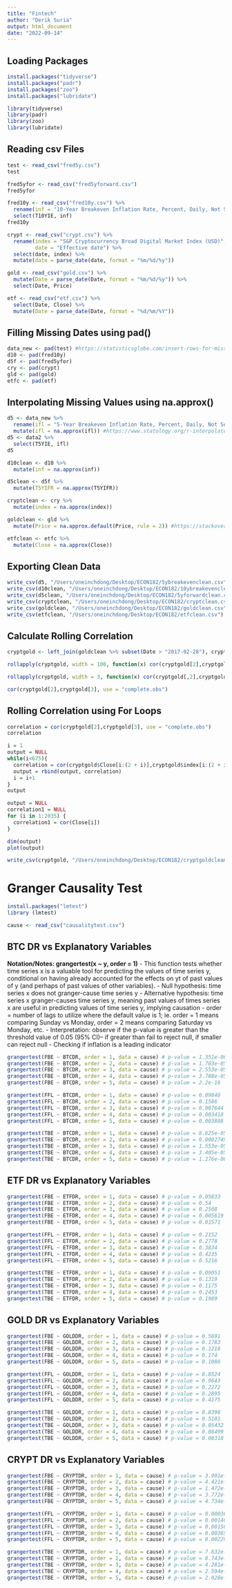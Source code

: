 ```yaml
---
title: "Fintech"
author: "Derik Suria"
output: html_document
date: "2022-09-14"
---
```


## Loading Packages 

```r
install.packages("tidyverse")
install.packages("padr")
install.packages("zoo")
install.packages("lubridate")
```

```r
library(tidyverse)
library(padr)
library(zoo)
library(lubridate)
```

## Reading csv Files

```r
test <- read_csv("fred5y.csv") 
test
```

```r
fred5yfor <- read_csv("fred5yforward.csv") 
fred5yfor
```

```r
fred10y <- read_csv("fred10y.csv") %>%
  rename(inf = "10-Year Breakeven Inflation Rate, Percent, Daily, Not Seasonally Adjusted") %>%
  select(T10YIE, inf)
fred10y 
```

```r
crypt <- read_csv("crypt.csv") %>%
  rename(index = "S&P Cryptocurrency Broad Digital Market Index (USD)",
         date = "Effective date") %>%
  select(date, index) %>%
  mutate(date = parse_date(date, format = "%m/%d/%y"))
```

```r
gold <- read_csv("gold.csv") %>%
  mutate(Date = parse_date(Date, format = "%m/%d/%y")) %>%
  select(Date, Price)
```

```r
etf <- read_csv("etf.csv") %>%
  select(Date, Close) %>%
  mutate(Date = parse_date(Date, format = "%d/%m/%Y"))
```

## Filling Missing Dates using pad() 

```r
data_new <- pad(test) #https://statisticsglobe.com/insert-rows-for-missing-dates-in-r
d10 <- pad(fred10y)
d5f <- pad(fred5yfor)
cry <- pad(crypt)
gld <- pad(gold)
etfc <- pad(etf)
```

## Interpolating Missing Values using na.approx()

```r
d5 <- data_new %>%
  rename(ifl = "5-Year Breakeven Inflation Rate, Percent, Daily, Not Seasonally Adjusted") %>%
  mutate(ifl = na.approx(ifl)) #https://www.statology.org/r-interpolate-missing-values/, https://stats.stackexchange.com/questions/107505/interpolating-time-series
d5 <- data2 %>% 
  select(T5YIE, ifl)
d5
```

```r
d10clean <- d10 %>%
  mutate(inf = na.approx(inf)) 
```

```r
d5clean <- d5f %>%
  mutate(T5YIFR = na.approx(T5YIFR)) 
```

```r
cryptclean <- cry %>%
  mutate(index = na.approx(index)) 
```

```r
goldclean <- gld %>%
  mutate(Price = na.approx.default(Price, rule = 2)) #https://stackoverflow.com/questions/7317607/interpolate-na-values-in-a-data-frame-with-na-approx
```

```r
etfclean <- etfc %>%
  mutate(Close = na.approx(Close)) 
```

## Exporting Clean Data

```r
write_csv(d5, "/Users/oneinchdong/Desktop/ECON182/5ybreakevenclean.csv")
write_csv(d10clean, "/Users/oneinchdong/Desktop/ECON182/10ybreakevenclean.csv")
write_csv(d5clean, "/Users/oneinchdong/Desktop/ECON182/5yforwardclean.csv")
write_csv(cryptclean, "/Users/oneinchdong/Desktop/ECON182/cryptclean.csv")
write_csv(goldclean, "/Users/oneinchdong/Desktop/ECON182/goldclean.csv")
write_csv(etfclean, "/Users/oneinchdong/Desktop/ECON182/etfclean.csv")
```

## Calculate Rolling Correlation

```r
cryptgold <- left_join(goldclean %>% subset(Date > "2017-02-28"), cryptclean %>% rename(Date = date), by = "Date") # https://stackoverflow.com/questions/22554166/select-data-after-specific-date
```

```r
rollapply(cryptgold, width = 100, function(x) cor(cryptgold[2],cryptgold[3], use = "complete.obs"), by.column=FALSE)
```

```r
rollapply(cryptgold, width = 3, function(x) cor(cryptgold[,2],cryptgold[,3], use = "complete.obs"), by.column=FALSE)
```

```r
cor(cryptgold[2],cryptgold[3], use = "complete.obs")
```

## Rolling Correlation using For Loops

```r
correlation = cor(cryptgold[2],cryptgold[3], use = "complete.obs")
correlation
```

```r
i = 1
output = NULL
while(i<675){
  correlation = cor(cryptgold$Close[i:(2 + i)],cryptgold$index[i:(2 + i)], use = "complete.obs")
  output = rbind(output, correlation)
  i = i+1
}
output
```


```r
output = NULL
correlation1 = NULL
for (i in 1:2035) {
  correlation1 = cor(Close[i])
}

dim(output)
plot(output)
```

```r
write_csv(cryptgold, "/Users/oneinchdong/Desktop/ECON182/cryptgoldclean.csv")
```

# Granger Causality Test

```r
install.packages("lmtest")
library (lmtest)
```

```r
cause <- read_csv("causalitytest.csv")
```

## BTC DR vs Explanatory Variables

**Notation/Notes: grangertest(x ~ y, order = 1)**
- This function tests whether time series x is a valuable tool for predicting the values of time series y, conditional on having already accounted for the effects on yt of past values of y (and perhaps of past values of other variables).
- Null hypothesis: time series x does not granger-cause time series y 
- Alternative hypothesis: time series x granger-causes time series y, meaning past values of times series x are useful in predicting values of time series y, implying causation
- order = number of lags to utilize where the default value is 1; ie. order = 1 means comparing Sunday vs Monday, order = 2 means comparing Saturday vs Monday, etc. 
- Interpretation: observe if the p-value is greater than the threshold value of 0.05 (95% CI)-- if greater than fail to reject null, if smaller can reject null
- Checking if inflation is a leading indicator 

```r
grangertest(FBE ~ BTCDR, order = 1, data = cause) # p-value = 1.351e-06
grangertest(FBE ~ BTCDR, order = 2, data = cause) # p-value = 1.703e-05
grangertest(FBE ~ BTCDR, order = 3, data = cause) # p-value = 2.553e-05
grangertest(FBE ~ BTCDR, order = 4, data = cause) # p-value = 3.788e-05
grangertest(FBE ~ BTCDR, order = 5, data = cause) # p-value = 2.2e-16
```

```r
grangertest(FFL ~ BTCDR, order = 1, data = cause) # p-value = 0.09846
grangertest(FFL ~ BTCDR, order = 2, data = cause) # p-value = 0.1586
grangertest(FFL ~ BTCDR, order = 3, data = cause) # p-value = 0.007644
grangertest(FFL ~ BTCDR, order = 4, data = cause) # p-value = 0.003418
grangertest(FFL ~ BTCDR, order = 5, data = cause) # p-value = 0.003888
```

```r
grangertest(TBE ~ BTCDR, order = 1, data = cause) # p-value = 8.625e-05
grangertest(TBE ~ BTCDR, order = 2, data = cause) # p-value = 0.0002749
grangertest(TBE ~ BTCDR, order = 3, data = cause) # p-value = 1.553e-05
grangertest(TBE ~ BTCDR, order = 4, data = cause) # p-value = 3.405e-05
grangertest(TBE ~ BTCDR, order = 5, data = cause) # p-value = 1.276e-06
```

## ETF DR vs Explanatory Variables

```r
grangertest(FBE ~ ETFDR, order = 1, data = cause) # p-value = 0.05833
grangertest(FBE ~ ETFDR, order = 2, data = cause) # p-value = 0.54
grangertest(FBE ~ ETFDR, order = 3, data = cause) # p-value = 0.2508
grangertest(FBE ~ ETFDR, order = 4, data = cause) # p-value = 0.005619
grangertest(FBE ~ ETFDR, order = 5, data = cause) # p-value = 0.01571
```

```r
grangertest(FFL ~ ETFDR, order = 1, data = cause) # p-value = 0.2152
grangertest(FFL ~ ETFDR, order = 2, data = cause) # p-value = 0.2778
grangertest(FFL ~ ETFDR, order = 3, data = cause) # p-value = 0.3834
grangertest(FFL ~ ETFDR, order = 4, data = cause) # p-value = 0.4235
grangertest(FFL ~ ETFDR, order = 5, data = cause) # p-value = 0.5216
```

```r
grangertest(TBE ~ ETFDR, order = 1, data = cause) # p-value = 0.09051
grangertest(TBE ~ ETFDR, order = 2, data = cause) # p-value = 0.1319
grangertest(TBE ~ ETFDR, order = 3, data = cause) # p-value = 0.1175
grangertest(TBE ~ ETFDR, order = 4, data = cause) # p-value = 0.2453
grangertest(TBE ~ ETFDR, order = 5, data = cause) # p-value = 0.1989
```

## GOLD DR vs Explanatory Variables

```r
grangertest(FBE ~ GOLDDR, order = 1, data = cause) # p-value = 0.5691
grangertest(FBE ~ GOLDDR, order = 2, data = cause) # p-value = 0.1783
grangertest(FBE ~ GOLDDR, order = 3, data = cause) # p-value = 0.1218
grangertest(FBE ~ GOLDDR, order = 4, data = cause) # p-value = 0.174
grangertest(FBE ~ GOLDDR, order = 5, data = cause) # p-value = 0.1086
```

```r
grangertest(FFL ~ GOLDDR, order = 1, data = cause) # p-value = 0.8524
grangertest(FFL ~ GOLDDR, order = 2, data = cause) # p-value = 0.9643
grangertest(FFL ~ GOLDDR, order = 3, data = cause) # p-value = 0.2272
grangertest(FFL ~ GOLDDR, order = 4, data = cause) # p-value = 0.2895
grangertest(FFL ~ GOLDDR, order = 5, data = cause) # p-value = 0.4175
```

```r
grangertest(TBE ~ GOLDDR, order = 1, data = cause) # p-value = 0.8398
grangertest(TBE ~ GOLDDR, order = 2, data = cause) # p-value = 0.5101
grangertest(TBE ~ GOLDDR, order = 3, data = cause) # p-value = 0.05432 
grangertest(TBE ~ GOLDDR, order = 4, data = cause) # p-value = 0.08499
grangertest(TBE ~ GOLDDR, order = 5, data = cause) # p-value = 0.08318
```

## CRYPT DR vs Explanatory Variables

```r
grangertest(FBE ~ CRYPTDR, order = 1, data = cause) # p-value = 3.901e-07
grangertest(FBE ~ CRYPTDR, order = 2, data = cause) # p-value = 4.421e-06
grangertest(FBE ~ CRYPTDR, order = 3, data = cause) # p-value = 1.472e-05
grangertest(FBE ~ CRYPTDR, order = 4, data = cause) # p-value = 3.772e-06
grangertest(FBE ~ CRYPTDR, order = 5, data = cause) # p-value = 4.734e-08
```

```r
grangertest(FFL ~ CRYPTDR, order = 1, data = cause) # p-value = 0.0003644
grangertest(FFL ~ CRYPTDR, order = 2, data = cause) # p-value = 0.001403
grangertest(FFL ~ CRYPTDR, order = 3, data = cause) # p-value = 0.001506
grangertest(FFL ~ CRYPTDR, order = 4, data = cause) # p-value = 0.003858
grangertest(FFL ~ CRYPTDR, order = 5, data = cause) # p-value = 0.002298
```

```r
grangertest(TBE ~ CRYPTDR, order = 1, data = cause) # p-value = 7.832e-08
grangertest(TBE ~ CRYPTDR, order = 2, data = cause) # p-value = 8.743e-07 
grangertest(TBE ~ CRYPTDR, order = 3, data = cause) # p-value = 4.281e-07
grangertest(TBE ~ CRYPTDR, order = 4, data = cause) # p-value = 2.594e-06
grangertest(TBE ~ CRYPTDR, order = 5, data = cause) # p-value = 2.028e-06
```







